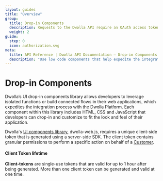 ```yaml
---
layout: guides
title: "Overview"
group:
  title: Drop-in Components
  description: Requests to the Dwolla API require an OAuth access token for authentication. Learn about Dwolla’s supported authorization flow and how to create an access token.
  weight: 2
guide:
  step: 0
  icon: authorization.svg
meta:
  title: API Reference | Dwolla API Documentation — Drop-in Components
  description: "Use low code components that help expedite the integration process with the Dwolla Platform."
---
```


# Drop-in Components

Dwolla’s UI drop-in components library allows developers to leverage isolated functions or build connected flows in their web applications, which expedites the integration process with the Dwolla Platform. Each component within this library includes HTML, CSS and JavaScript that developers can drop-in and customize to fit the look and feel of their application.

Dwolla's [UI components library](https://developers.dwolla.com/concepts/drop-in-components), dwolla-web.js, requires a unique client-side token that is generated using a server-side SDK. The client token contains granular permissions to perform a specific action on behalf of a [Customer](#customers).

#### Client Token lifetime

**Client-tokens** are single-use tokens that are valid for up to 1 hour after being generated. More than one client token can be generated and valid at one time.

